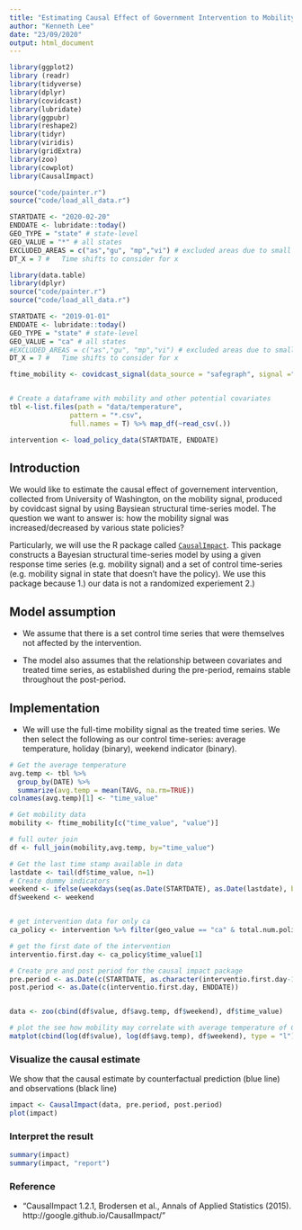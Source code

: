 ```yaml
---
title: "Estimating Causal Effect of Government Intervention to Mobility"
author: "Kenneth Lee"
date: "23/09/2020"
output: html_document
---
```


```r
library(ggplot2)
library (readr)
library(tidyverse)
library(dplyr)
library(covidcast)
library(lubridate)
library(ggpubr)
library(reshape2)
library(tidyr)
library(viridis)
library(gridExtra)
library(zoo)
library(cowplot)
library(CausalImpact)

source("code/painter.r")
source("code/load_all_data.r")
```

```r
STARTDATE <- "2020-02-20"
ENDDATE <- lubridate::today()
GEO_TYPE = "state" # state-level
GEO_VALUE = "*" # all states
EXCLUDED_AREAS = c("as","gu", "mp","vi") # excluded areas due to small sample size
DT_X = 7 # 	 Time shifts to consider for x
```

```r
library(data.table)
library(dplyr)
source("code/painter.r")
source("code/load_all_data.r")

STARTDATE <- "2019-01-01"
ENDDATE <- lubridate::today()
GEO_TYPE = "state" # state-level
GEO_VALUE = "ca" # all states
#EXCLUDED_AREAS = c("as","gu", "mp","vi") # excluded areas due to small sample size
DT_X = 7 # 	 Time shifts to consider for x

ftime_mobility <- covidcast_signal(data_source = "safegraph", signal ="full_time_work_prop",start_day = STARTDATE, end_day = ENDDATE,geo_type = GEO_TYPE, geo_values = GEO_VALUE)


# Create a dataframe with mobility and other potential covariates
tbl <-list.files(path = "data/temperature",
               pattern = "*.csv", 
               full.names = T) %>% map_df(~read_csv(.)) 

intervention <- load_policy_data(STARTDATE, ENDDATE)
```

## Introduction

We would like to estimate the causal effect of governement intervention, collected from University of Washington, on the mobility signal, produced by covidcast signal by using Baysiean structural time-series model. The question we want to answer is: how the mobility signal was increased/decreased by various state policies? 

Particularly, we will use the R package called [`CausalImpact`](https://google.github.io/CausalImpact/CausalImpact.html). This package constructs a Bayesian structural time-series model by using a given response time series (e.g. mobility signal) and a set of control time-series (e.g. mobility signal in state that doesn't have the policy). We use this package because 1.) our data is not a randomized experiement 2.) 

## Model assumption

* We assume that there is a set control time series that were themselves not affected by the intervention. 

* The model also assumes that the relationship between covariates and treated time series, as established during the pre-period, remains stable throughout the post-period.

## Implementation

* We will use the full-time mobility signal as the treated time series. We then select the following as our control time-series: average temperature, holiday (binary), weekend indicator (binary).

```r

# Get the average temperature
avg.temp <- tbl %>%
  group_by(DATE) %>%
  summarize(avg.temp = mean(TAVG, na.rm=TRUE))
colnames(avg.temp)[1] <- "time_value"

# Get mobility data
mobility <- ftime_mobility[c("time_value", "value")]

# full outer join 
df <- full_join(mobility,avg.temp, by="time_value")

# Get the last time stamp available in data
lastdate <- tail(df$time_value, n=1)
# Create dummy indicators 
weekend <- ifelse(weekdays(seq(as.Date(STARTDATE), as.Date(lastdate), by="days")) %in% c("Saturday", "Sunday"), 1, 0)
df$weekend <- weekend


# get intervention data for only ca
ca_policy <- intervention %>% filter(geo_value == "ca" & total.num.policy > 0)

# get the first date of the intervention
interventio.first.day <- ca_policy$time_value[1]

# Create pre and post period for the causal impact package
pre.period <- as.Date(c(STARTDATE, as.character(interventio.first.day-1)))
post.period <- as.Date(c(interventio.first.day, ENDDATE))


data <- zoo(cbind(df$value, df$avg.temp, df$weekend), df$time_value)

# plot the see how mobility may correlate with average temperature of CA
matplot(cbind(log(df$value), log(df$avg.temp), df$weekend), type = "l")
```

### Visualize the causal estimate 

We show that the causal estimate by counterfactual prediction (blue line) and observations (black line)

```r
impact <- CausalImpact(data, pre.period, post.period)
plot(impact)
```

### Interpret the result 
```r
summary(impact)
summary(impact, "report")
```
### Reference

* “CausalImpact 1.2.1, Brodersen et al., Annals of Applied Statistics (2015). http://google.github.io/CausalImpact/”

